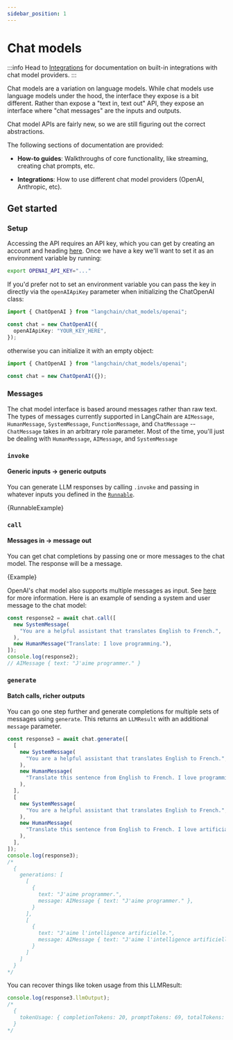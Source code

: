 ```yaml
---
sidebar_position: 1
---
```



# Chat models

:::info
Head to [Integrations](/docs/integrations/chat) for documentation on built-in integrations with chat model providers.
:::

Chat models are a variation on language models.
While chat models use language models under the hood, the interface they expose is a bit different.
Rather than expose a "text in, text out" API, they expose an interface where "chat messages" are the inputs and outputs.

Chat model APIs are fairly new, so we are still figuring out the correct abstractions.

The following sections of documentation are provided:

- **How-to guides**: Walkthroughs of core functionality, like streaming, creating chat prompts, etc.

- **Integrations**: How to use different chat model providers (OpenAI, Anthropic, etc).

## Get started

### Setup

Accessing the API requires an API key, which you can get by creating an account and heading [here](https://platform.openai.com/account/api-keys). Once we have a key we'll want to set it as an environment variable by running:

```bash
export OPENAI_API_KEY="..."
```

If you'd prefer not to set an environment variable you can pass the key in directly via the `openAIApiKey` parameter when initializing the ChatOpenAI class:

```typescript
import { ChatOpenAI } from "langchain/chat_models/openai";

const chat = new ChatOpenAI({
  openAIApiKey: "YOUR_KEY_HERE",
});
```

otherwise you can initialize it with an empty object:

```typescript
import { ChatOpenAI } from "langchain/chat_models/openai";

const chat = new ChatOpenAI({});
```

### Messages

The chat model interface is based around messages rather than raw text.
The types of messages currently supported in LangChain are `AIMessage`, `HumanMessage`, `SystemMessage`, `FunctionMessage`, and `ChatMessage` -- `ChatMessage` takes in an arbitrary role parameter. Most of the time, you'll just be dealing with `HumanMessage`, `AIMessage`, and `SystemMessage`

### `invoke`

#### Generic inputs -> generic outputs

You can generate LLM responses by calling `.invoke` and passing in whatever inputs you defined in the [`Runnable`](/docs/expression_language/).


<CodeBlock language="typescript">{RunnableExample}</CodeBlock>

### `call`

#### Messages in -> message out

You can get chat completions by passing one or more messages to the chat model. The response will be a message.


<CodeBlock language="typescript">{Example}</CodeBlock>

OpenAI's chat model also supports multiple messages as input. See [here](https://platform.openai.com/docs/guides/chat/chat-vs-completions) for more information. Here is an example of sending a system and user message to the chat model:

```typescript
const response2 = await chat.call([
  new SystemMessage(
    "You are a helpful assistant that translates English to French.",
  ),
  new HumanMessage("Translate: I love programming."),
]);
console.log(response2);
// AIMessage { text: "J'aime programmer." }
```

### `generate`

#### Batch calls, richer outputs

You can go one step further and generate completions for multiple sets of messages using `generate`. This returns an `LLMResult` with an additional `message` parameter.

```typescript
const response3 = await chat.generate([
  [
    new SystemMessage(
      "You are a helpful assistant that translates English to French.",
    ),
    new HumanMessage(
      "Translate this sentence from English to French. I love programming.",
    ),
  ],
  [
    new SystemMessage(
      "You are a helpful assistant that translates English to French.",
    ),
    new HumanMessage(
      "Translate this sentence from English to French. I love artificial intelligence.",
    ),
  ],
]);
console.log(response3);
/*
  {
    generations: [
      [
        {
          text: "J'aime programmer.",
          message: AIMessage { text: "J'aime programmer." },
        }
      ],
      [
        {
          text: "J'aime l'intelligence artificielle.",
          message: AIMessage { text: "J'aime l'intelligence artificielle." }
        }
      ]
    ]
  }
*/
```

You can recover things like token usage from this LLMResult:

```typescript
console.log(response3.llmOutput);
/*
  {
    tokenUsage: { completionTokens: 20, promptTokens: 69, totalTokens: 89 }
  }
*/
```
